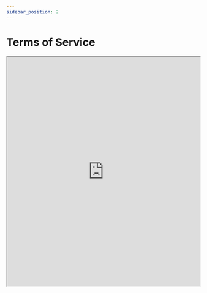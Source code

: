 ```yaml
---
sidebar_position: 2
---
```




# Terms of Service

<iframe
    src="https://drive.google.com/file/d/15prMbQ3ju1qLyekkgKPGYHCFKfAbir6D/preview"
    width="100%"
    height="600"
>
</iframe>

